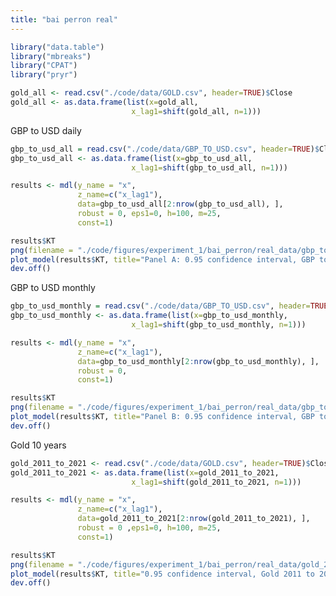 ```yaml
---
title: "bai perron real"
---
```


```r
library("data.table")
library("mbreaks")
library("CPAT")
library("pryr")
```


```r

gold_all <- read.csv("./code/data/GOLD.csv", header=TRUE)$Close
gold_all <- as.data.frame(list(x=gold_all, 
                           x_lag1=shift(gold_all, n=1)))

```

GBP to USD daily

```r
gbp_to_usd_all = read.csv("./code/data/GBP_TO_USD.csv", header=TRUE)$Close
gbp_to_usd_all <- as.data.frame(list(x=gbp_to_usd_all, 
                           x_lag1=shift(gbp_to_usd_all, n=1)))

results <- mdl(y_name = "x", 
               z_name=c("x_lag1"), 
               data=gbp_to_usd_all[2:nrow(gbp_to_usd_all), ], 
               robust = 0, eps1=0, h=100, m=25,
               const=1)

results$KT
png(filename = "./code/figures/experiment_1/bai_perron/real_data/gbp_to_usd_daily.png", width=750, height=250)
plot_model(results$KT, title="Panel A: 0.95 confidence interval, GBP to USD daily")
dev.off()
```


GBP to USD monthly

```r
gbp_to_usd_monthly = read.csv("./code/data/GBP_TO_USD.csv", header=TRUE)$Close[(1:250)*21]
gbp_to_usd_monthly <- as.data.frame(list(x=gbp_to_usd_monthly, 
                           x_lag1=shift(gbp_to_usd_monthly, n=1)))

results <- mdl(y_name = "x", 
               z_name=c("x_lag1"), 
               data=gbp_to_usd_monthly[2:nrow(gbp_to_usd_monthly), ], 
               robust = 0,
               const=1)

results$KT
png(filename = "./code/figures/experiment_1/bai_perron/real_data/gbp_to_usd_monthly.png", width=750, height=250)
plot_model(results$KT, title="Panel B: 0.95 confidence interval, GBP to USD monthly")
dev.off()
```

Gold 10 years

```r
gold_2011_to_2021 <- read.csv("./code/data/GOLD.csv", header=TRUE)$Close[((130*21):(250*21))]
gold_2011_to_2021 <- as.data.frame(list(x=gold_2011_to_2021, 
                           x_lag1=shift(gold_2011_to_2021, n=1)))

results <- mdl(y_name = "x", 
               z_name=c("x_lag1"), 
               data=gold_2011_to_2021[2:nrow(gold_2011_to_2021), ], 
               robust = 0 ,eps1=0, h=100, m=25,
               const=1)

results$KT
png(filename = "./code/figures/experiment_1/bai_perron/real_data/gold_2011_to_2021_daily.png", width=750, height=250)
plot_model(results$KT, title="0.95 confidence interval, Gold 2011 to 2021 daily")
dev.off()
```